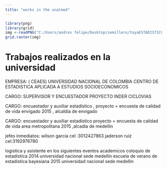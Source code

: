 ```yaml
---
title: "works in the unalmed"
---
```

```r
library(png)
library(grid)
img <-readPNG("C:/Users/andres felipe/Desktop/semillero/toyaESTADISTICO.github.io/media/distributions.png")
grid.raster(img)
```




# Trabajos realizados en la universidad

EMPRESA: ( CEAES) UNIVERSIDAD NACIONAL DE COLOMBIA
CENTRO DE ESTADISTICA APLICADA A ESTUDIOS SOCIOECONOMICOS

CARGO: SUPERVISOR Y ENCUESTADOR PROYECTO INDER CICLOVIAS

CARGO: encuestador y auxiliar estadístico ,
proyecto = encuesta de calidad de vida envigado 2015 , alcaldia de envigado

CARGO: encuestador y auxiliar estadistico
proyecto =  encuesta de calidad de vida area metropolitana 2015 ,alcadia de medellin

jefes inmediatos: wilson garcia cel :3012427863
jaderson ruiz cel:3192976780

logistica y asistente en los siguientes eventos academicos
coloquio de estadistica 2014 universidad nacional sede medellin
escuela de verano de estadistica bayesiana 2015 universidad nacional sede medellin

